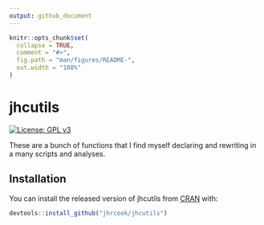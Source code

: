 ```yaml
---
output: github_document
---
```


<!-- README.md is generated from README.Rmd. Please edit that file -->

```r
knitr::opts_chunk$set(
  collapse = TRUE,
  comment = "#>",
  fig.path = "man/figures/README-",
  out.width = "100%"
)
```
# jhcutils

[![License: GPL v3](https://img.shields.io/badge/License-GPLv3-blue.svg)](https://www.gnu.org/licenses/gpl-3.0)


These are a bunch of functions that I find myself declaring and rewriting in a many scripts and analyses.

## Installation

You can install the released version of jhcutils from [CRAN](https://CRAN.R-project.org) with:

```r
devtools::install_github("jhrcook/jhcutils")
```

